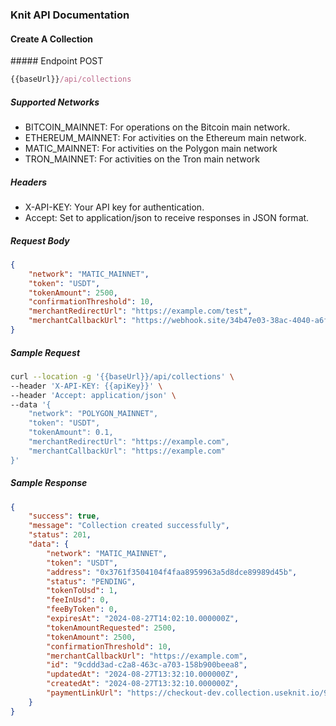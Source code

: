 ### Knit API Documentation

#### Create A Collection

<div style={{ display: "flex", alignItems: "center" }}>
  ##### Endpoint
  <span
    style={{
      display: "block",
      backgroundColor: "#fff9eb",
      color: "#d0a626",
      marginLeft: "-17px",
      padding: "0px 6px",
      fontSize: ".8rem",
      borderRadius: "5px",
      marginTop: "30px",
    }}
  >
    POST
  </span>
</div>

```js copy
{{baseUrl}}/api/collections
```

##### Supported Networks

- BITCOIN_MAINNET: For operations on the Bitcoin main network.
- ETHEREUM_MAINNET: For activities on the Ethereum main network.
- MATIC_MAINNET: For activities on the Polygon main network 
- TRON_MAINNET: For activities on the Tron main network 
    
##### Headers

- X-API-KEY: Your API key for authentication.
- Accept: Set to application/json to receive responses in JSON format.

##### Request Body

```json copy filename="json"
{
    "network": "MATIC_MAINNET",
    "token": "USDT",
    "tokenAmount": 2500,
    "confirmationThreshold": 10,
    "merchantRedirectUrl": "https://example.com/test",
    "merchantCallbackUrl": "https://webhook.site/34b47e03-38ac-4040-a6fc-3dcb44a922e9"
}
```

##### Sample Request

```sh copy filename="Sample Request"
curl --location -g '{{baseUrl}}/api/collections' \
--header 'X-API-KEY: {{apiKey}}' \
--header 'Accept: application/json' \
--data '{
    "network": "POLYGON_MAINNET",
    "token": "USDT",
    "tokenAmount": 0.1,
    "merchantRedirectUrl": "https://example.com",
    "merchantCallbackUrl": "https://example.com"
}'
```

##### Sample Response

```json copy filename="Sample Response"
{
    "success": true,
    "message": "Collection created successfully",
    "status": 201,
    "data": {
        "network": "MATIC_MAINNET",
        "token": "USDT",
        "address": "0x3761f3504104f4faa8959963a5d8dce89989d45b",
        "status": "PENDING",
        "tokenToUsd": 1,
        "feeInUsd": 0,
        "feeByToken": 0,
        "expiresAt": "2024-08-27T14:02:10.000000Z",
        "tokenAmountRequested": 2500,
        "tokenAmount": 2500,
        "confirmationThreshold": 10,
        "merchantCallbackUrl": "https://example.com",
        "id": "9cddd3ad-c2a8-463c-a703-158b900beea8",
        "updatedAt": "2024-08-27T13:32:10.000000Z",
        "createdAt": "2024-08-27T13:32:10.000000Z",
        "paymentLinkUrl": "https://checkout-dev.collection.useknit.io/9cddd3ad-c2a8-463c-a703-158b900beea8"
    }
}
```

